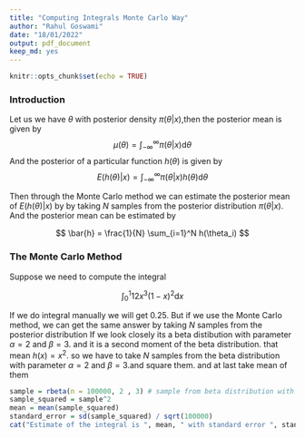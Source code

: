 ```yaml
---
title: "Computing Integrals Monte Carlo Way"
author: "Rahul Goswami"
date: "18/01/2022"
output: pdf_document
keep_md: yes
---
```


```r
knitr::opts_chunk$set(echo = TRUE)
```

### Introduction

Let us we have $\theta$ with posterior density $\pi(\theta|x)$,then the posterior mean is given by
$$  \mu(\theta) = \int_{-\infty}^{\infty} \pi(\theta|x) \mathrm{d}\theta $$
And the posterior of a particular function $h(\theta)$ is given by
$$  E(h(\theta)|x) = \int_{-\infty}^{\infty} \pi(\theta|x) h(\theta) \mathrm{d}\theta $$

Then through the Monte Carlo method we can estimate the posterior mean of $E(h(\theta)|x)$ by
by taking $N$ samples from the posterior distribution $\pi(\theta|x)$. And the posterior mean can be estimated by

$$  \bar{h} = \frac{1}{N} \sum_{i=1}^N h(\theta_i) $$  

### The Monte Carlo Method

Suppose we need to compute the integral 

$$
\int_{0}^{1} 12x^3(1-x)^2 \mathrm{d}x
$$

If we do integral manually we will get 0.25. But if we use the Monte Carlo method, we can get the same answer by taking $N$ samples from the posterior distribution 
If we look closely its a beta distibution with parameter $\alpha = 2$ and $\beta = 3$. and it is a second moment of the beta distribution.
that mean $h(x) = x^2$. so we have to take $N$ samples from the beta distribution with parameter $\alpha = 2$ and $\beta = 3$.and square them.
and at last take mean of them

```r
sample = rbeta(n = 100000, 2 , 3) # sample from beta distribution with parameters 2 and 3
sample_squared = sample^2
mean = mean(sample_squared)
standard_error = sd(sample_squared) / sqrt(100000)
cat("Estimate of the integral is ", mean, " with standard error ", standard_error, sep = "")
```